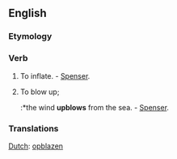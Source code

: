 ==English==

===Etymology===
{{prefix|up|blow}}

===Verb===
{{en-verb|upblows|upblowing|upblown}}

# {{transitive|obsolete}} To inflate. - [[Spenser]].
# {{transitive|obsolete}} To blow up; 
#:*the wind '''upblows''' from the sea. - [[Spenser]].

===Translations===
[[Dutch]]: [[opblazen]]